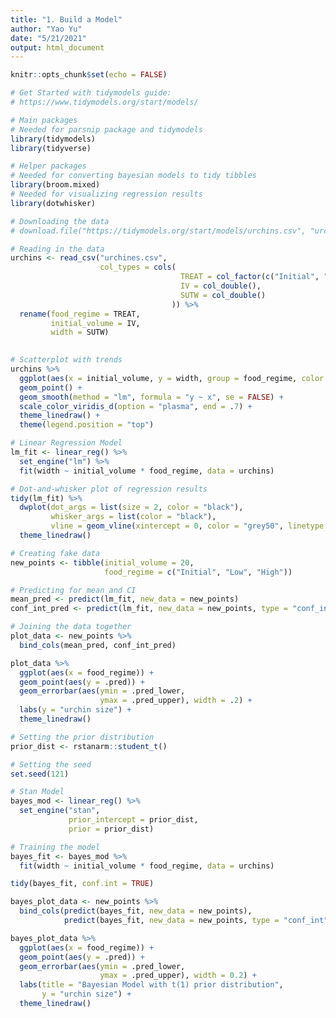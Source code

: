 ```yaml
---
title: "1. Build a Model"
author: "Yao Yu"
date: "5/21/2021"
output: html_document
---
```


```r
knitr::opts_chunk$set(echo = FALSE)

# Get Started with tidymodels guide:
# https://www.tidymodels.org/start/models/

# Main packages
# Needed for parsnip package and tidymodels
library(tidymodels)
library(tidyverse)

# Helper packages
# Needed for converting bayesian models to tidy tibbles
library(broom.mixed)
# Needed for visualizing regression results
library(dotwhisker)
```

```r
# Downloading the data
# download.file("https://tidymodels.org/start/models/urchins.csv", "urchines.csv")

# Reading in the data
urchins <- read_csv("urchines.csv",
                    col_types = cols(
                                      TREAT = col_factor(c("Initial", "Low", "High")),
                                      IV = col_double(),
                                      SUTW = col_double()
                                    )) %>% 
  rename(food_regime = TREAT,
         initial_volume = IV,
         width = SUTW)
  
```

```r
# Scatterplot with trends
urchins %>% 
  ggplot(aes(x = initial_volume, y = width, group = food_regime, color = food_regime)) +
  geom_point() +
  geom_smooth(method = "lm", formula = "y ~ x", se = FALSE) +
  scale_color_viridis_d(option = "plasma", end = .7) +
  theme_linedraw() +
  theme(legend.position = "top")
```

```r
# Linear Regression Model
lm_fit <- linear_reg() %>% 
  set_engine("lm") %>% 
  fit(width ~ initial_volume * food_regime, data = urchins)

# Dot-and-whisker plot of regression results
tidy(lm_fit) %>% 
  dwplot(dot_args = list(size = 2, color = "black"),
         whisker_args = list(color = "black"),
         vline = geom_vline(xintercept = 0, color = "grey50", linetype = 2)) +
  theme_linedraw()
```

```r
# Creating fake data
new_points <- tibble(initial_volume = 20,
                     food_regime = c("Initial", "Low", "High"))

# Predicting for mean and CI
mean_pred <- predict(lm_fit, new_data = new_points)
conf_int_pred <- predict(lm_fit, new_data = new_points, type = "conf_int")

# Joining the data together
plot_data <- new_points %>% 
  bind_cols(mean_pred, conf_int_pred)

plot_data %>% 
  ggplot(aes(x = food_regime)) +
  geom_point(aes(y = .pred)) +
  geom_errorbar(aes(ymin = .pred_lower,
                    ymax = .pred_upper), width = .2) +
  labs(y = "urchin size") +
  theme_linedraw()
```

```r
# Setting the prior distribution
prior_dist <- rstanarm::student_t()

# Setting the seed
set.seed(121)

# Stan Model
bayes_mod <- linear_reg() %>% 
  set_engine("stan", 
             prior_intercept = prior_dist, 
             prior = prior_dist)

# Training the model
bayes_fit <- bayes_mod %>% 
  fit(width ~ initial_volume * food_regime, data = urchins)

tidy(bayes_fit, conf.int = TRUE)

bayes_plot_data <- new_points %>% 
  bind_cols(predict(bayes_fit, new_data = new_points),
            predict(bayes_fit, new_data = new_points, type = "conf_int")) 

bayes_plot_data %>% 
  ggplot(aes(x = food_regime)) +
  geom_point(aes(y = .pred)) +
  geom_errorbar(aes(ymin = .pred_lower,
                    ymax = .pred_upper), width = 0.2) +
  labs(title = "Bayesian Model with t(1) prior distribution",
       y = "urchin size") +
  theme_linedraw()
```



